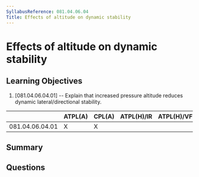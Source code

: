 ```yaml
---
SyllabusReference: 081.04.06.04
Title: Effects of altitude on dynamic stability
---
```


# Effects of altitude on dynamic stability

## Learning Objectives

1. [081.04.06.04.01] -- Explain that increased pressure altitude reduces dynamic
   lateral/directional stability.

|                 | ATPL(A) | CPL(A) | ATPL(H)/IR | ATPL(H)/VFR | CPL(H) | IR  | CBIR(A) |
| --------------- | ------- | ------ | ---------- | ----------- | ------ | --- | ------- |
| 081.04.06.04.01 | X       | X      |            |             |        |     |         |

## Summary

## Questions
